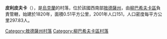 {{expand|time=2016-09-03T10:24:25+00:00}}
{{unreferenced|time=2016-09-03T10:24:25+00:00}}
{{coord|47|48|21|N|30|21|40|E|scale:30000|display=title}}

'''皮利皮夫卡'''（{{lang-uk|Пилипівка}}），是[[烏克蘭|烏克蘭]]的村落，位於該國西南部[[敖德薩州|敖德薩州]]，由[[柳巴希夫卡區|柳巴希夫卡區]]負責管轄，始建於1820年，面積0.51平方公里，2001年人口151，人口密度每平方公里297.83人。

{{DEFAULTSORT:Пилипівка}}
[[Category:敖德薩州村落|Category:敖德薩州村落]]
[[Category:柳巴希夫卡區村落|Category:柳巴希夫卡區村落]]


{{Odessa-geo-stub}}
